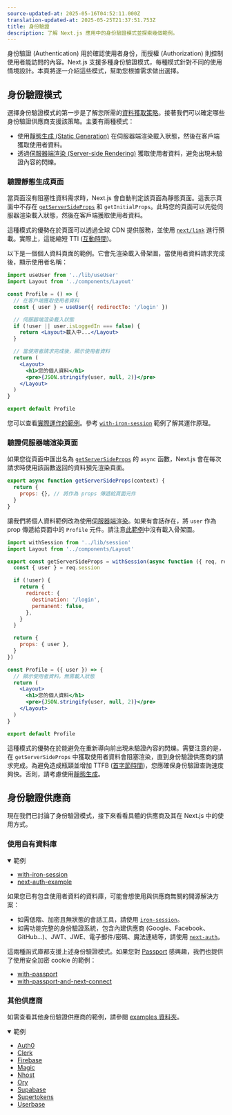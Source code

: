 ```yaml
---
source-updated-at: 2025-05-16T04:52:11.000Z
translation-updated-at: 2025-05-25T21:37:51.753Z
title: 身份驗證
description: 了解 Next.js 應用中的身份驗證模式並探索幾個範例。
---
```


身份驗證 (Authentication) 用於確認使用者身份，而授權 (Authorization) 則控制使用者能訪問的內容。Next.js 支援多種身份驗證模式，每種模式針對不同的使用情境設計。本頁將逐一介紹這些模式，幫助您根據需求做出選擇。

## 身份驗證模式

選擇身份驗證模式的第一步是了解您所需的[資料獲取策略](/docs/pages/building-your-application/data-fetching)。接著我們可以確定哪些身份驗證供應商支援該策略。主要有兩種模式：

- 使用[靜態生成 (Static Generation)](/docs/pages/building-your-application/rendering/static-site-generation) 在伺服器端渲染載入狀態，然後在客戶端獲取使用者資料。
- 透過[伺服器端渲染 (Server-side Rendering)](/docs/pages/building-your-application/rendering/server-side-rendering) 獲取使用者資料，避免出現未驗證內容的閃爍。

### 驗證靜態生成頁面

當頁面沒有阻塞性資料需求時，Next.js 會自動判定該頁面為靜態頁面。這表示頁面中不存在 [`getServerSideProps`](/docs/pages/building-your-application/data-fetching/get-server-side-props) 和 `getInitialProps`。此時您的頁面可以先從伺服器渲染載入狀態，然後在客戶端獲取使用者資料。

這種模式的優勢在於頁面可以透過全球 CDN 提供服務，並使用 [`next/link`](/docs/pages/api-reference/components/link) 進行預載。實際上，這能縮短 TTI ([互動時間](https://web.dev/interactive/))。

以下是一個個人資料頁面的範例。它會先渲染載入骨架圖，當使用者資料請求完成後，顯示使用者名稱：

```jsx filename="pages/profile.js"
import useUser from '../lib/useUser'
import Layout from '../components/Layout'

const Profile = () => {
  // 在客戶端獲取使用者資料
  const { user } = useUser({ redirectTo: '/login' })

  // 伺服器端渲染載入狀態
  if (!user || user.isLoggedIn === false) {
    return <Layout>載入中...</Layout>
  }

  // 當使用者請求完成後，顯示使用者資料
  return (
    <Layout>
      <h1>您的個人資料</h1>
      <pre>{JSON.stringify(user, null, 2)}</pre>
    </Layout>
  )
}

export default Profile
```

您可以查看[實際運作的範例](https://iron-session-example.vercel.app/)。參考 [`with-iron-session`](https://github.com/vercel/next.js/tree/canary/examples/with-iron-session) 範例了解其運作原理。

### 驗證伺服器端渲染頁面

如果您從頁面中匯出名為 [`getServerSideProps`](/docs/pages/building-your-application/data-fetching/get-server-side-props) 的 `async` 函數，Next.js 會在每次請求時使用該函數返回的資料預先渲染頁面。

```jsx
export async function getServerSideProps(context) {
  return {
    props: {}, // 將作為 props 傳遞給頁面元件
  }
}
```

讓我們將個人資料範例改為使用[伺服器端渲染](/docs/pages/building-your-application/rendering/server-side-rendering)。如果有會話存在，將 `user` 作為 prop 傳遞給頁面中的 `Profile` 元件。請注意[此範例](https://iron-session-example.vercel.app/)中沒有載入骨架圖。

```jsx filename="pages/profile.js"
import withSession from '../lib/session'
import Layout from '../components/Layout'

export const getServerSideProps = withSession(async function ({ req, res }) {
  const { user } = req.session

  if (!user) {
    return {
      redirect: {
        destination: '/login',
        permanent: false,
      },
    }
  }

  return {
    props: { user },
  }
})

const Profile = ({ user }) => {
  // 顯示使用者資料。無需載入狀態
  return (
    <Layout>
      <h1>您的個人資料</h1>
      <pre>{JSON.stringify(user, null, 2)}</pre>
    </Layout>
  )
}

export default Profile
```

這種模式的優勢在於能避免在重新導向前出現未驗證內容的閃爍。需要注意的是，在 `getServerSideProps` 中獲取使用者資料會阻塞渲染，直到身份驗證供應商的請求完成。為避免造成瓶頸並增加 TTFB ([首字節時間](https://web.dev/time-to-first-byte/))，您應確保身份驗證查詢速度夠快。否則，請考慮使用[靜態生成](#authenticating-statically-generated-pages)。

## 身份驗證供應商

現在我們已討論了身份驗證模式，接下來看看具體的供應商及其在 Next.js 中的使用方式。

### 使用自有資料庫

<details open>
  <summary>範例</summary>

- [with-iron-session](https://github.com/vercel/next.js/tree/canary/examples/with-iron-session)
- [next-auth-example](https://github.com/nextauthjs/next-auth-example)

</details>

如果您已有包含使用者資料的資料庫，可能會想使用與供應商無關的開源解決方案：

- 如需低階、加密且無狀態的會話工具，請使用 [`iron-session`](https://github.com/vercel/next.js/tree/canary/examples/with-iron-session)。
- 如需功能完整的身份驗證系統，包含內建供應商 (Google、Facebook、GitHub...)、JWT、JWE、電子郵件/密碼、魔法連結等，請使用 [`next-auth`](https://github.com/nextauthjs/next-auth-example)。

這兩種函式庫都支援上述身份驗證模式。如果您對 [Passport](http://www.passportjs.org/) 感興趣，我們也提供了使用安全加密 cookie 的範例：

- [with-passport](https://github.com/vercel/next.js/tree/canary/examples/with-passport)
- [with-passport-and-next-connect](https://github.com/vercel/next.js/tree/canary/examples/with-passport-and-next-connect)

### 其他供應商

如需查看其他身份驗證供應商的範例，請參閱 [examples 資料夾](https://github.com/vercel/next.js/tree/canary/examples)。

<details open>
  <summary>範例</summary>

- [Auth0](https://github.com/vercel/next.js/tree/canary/examples/auth0)
- [Clerk](https://github.com/vercel/next.js/tree/canary/examples/with-clerk)
- [Firebase](https://github.com/vercel/next.js/tree/canary/examples/with-firebase-authentication)
- [Magic](https://github.com/vercel/next.js/tree/canary/examples/with-magic)
- [Nhost](https://github.com/vercel/next.js/tree/canary/examples/with-nhost-auth-realtime-graphql)
- [Ory](https://github.com/vercel/examples/tree/main/solutions/auth-with-ory)
- [Supabase](https://github.com/vercel/next.js/tree/canary/examples/with-supabase)
- [Supertokens](https://github.com/vercel/next.js/tree/canary/examples/with-supertokens)
- [Userbase](https://github.com/vercel/next.js/tree/canary/examples/with-userbase)

</details>